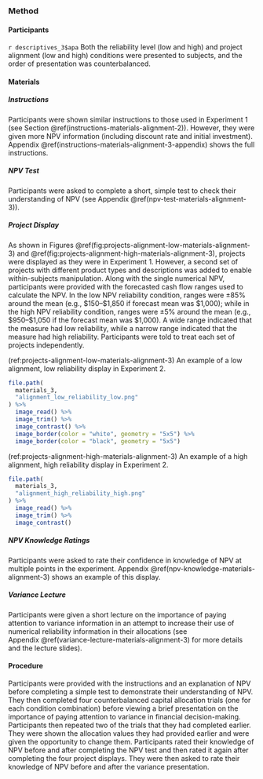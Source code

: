 ### Method {#method-alignment-2}

#### Participants

`r descriptives_3$apa` Both the reliability level (low and high) and
project alignment (low and high) conditions were presented to subjects, and the
order of presentation was counterbalanced.

#### Materials

##### Instructions

Participants were shown similar instructions to those used in Experiment 1 (see
Section \@ref(instructions-materials-alignment-2)). However, they were given
more NPV information (including discount rate and initial investment).
Appendix \@ref(instructions-materials-alignment-3-appendix) shows the full
instructions.

##### NPV Test

Participants were asked to complete a short, simple test to check their
understanding of NPV (see Appendix \@ref(npv-test-materials-alignment-3)).

##### Project Display

As shown in Figures \@ref(fig:projects-alignment-low-materials-alignment-3)
and \@ref(fig:projects-alignment-high-materials-alignment-3), projects were
displayed as they were in Experiment 1. However, a second set of projects with
different product types and descriptions was added to enable within-subjects
manipulation. Along with the single numerical NPV, participants were provided
with the forecasted cash flow ranges used to calculate the NPV. In the low NPV
reliability condition, ranges were $\pm85$% around the mean (e.g., $150--$1,850
if forecast mean was $1,000); while in the high NPV reliability condition,
ranges were $\pm5$% around the mean (e.g., $950--$1,050 if the forecast mean was
$1,000). A wide range indicated that the measure had low reliability, while a
narrow range indicated that the measure had high reliability. Participants were
told to treat each set of projects independently.

(ref:projects-alignment-low-materials-alignment-3) An example of a low alignment, low reliability display in Experiment 2.

```r
file.path(
  materials_3,
  "alignment_low_reliability_low.png"
) %>%
  image_read() %>%
  image_trim() %>%
  image_contrast() %>%
  image_border(color = "white", geometry = "5x5") %>%
  image_border(color = "black", geometry = "5x5")
```

(ref:projects-alignment-high-materials-alignment-3) An example of a high alignment, high reliability display in Experiment 2.

```r
file.path(
  materials_3,
  "alignment_high_reliability_high.png"
) %>%
  image_read() %>%
  image_trim() %>%
  image_contrast()
```

##### NPV Knowledge Ratings

Participants were asked to rate their confidence in knowledge of NPV at multiple
points in the experiment. Appendix \@ref(npv-knowledge-materials-alignment-3)
shows an example of this display.

##### Variance Lecture

Participants were given a short lecture on the importance of paying attention to
variance information in an attempt to increase their use of numerical
reliability information in their allocations (see
Appendix \@ref(variance-lecture-materials-alignment-3) for more details and the
lecture slides).

#### Procedure {#procedure-alignment-3}

Participants were provided with the instructions and an explanation of NPV
before completing a simple test to demonstrate their understanding of NPV. They
then completed four counterbalanced capital allocation trials (one for each
condition combination) before viewing a brief presentation on the importance of
paying attention to variance in financial decision-making. Participants then
repeated two of the trials that they had completed earlier. They were shown the
allocation values they had provided earlier and were given the opportunity to
change them. Participants rated their knowledge of NPV before and after
completing the NPV test and then rated it again after completing the four
project displays. They were then asked to rate their knowledge of NPV before and
after the variance presentation.
